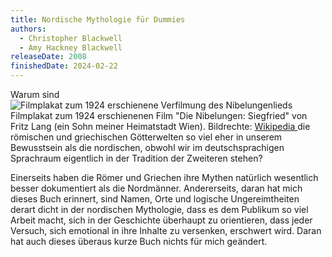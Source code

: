 ```yaml
---
title: Nordische Mythologie für Dummies
authors:
  - Christopher Blackwell
  - Amy Hackney Blackwell
releaseDate: 2008
finishedDate: 2024-02-22
---
```



<BookHeading frontmatter={frontmatter} />

Warum sind <Marginnote><img src="/img/nibelungen_2024.jpg" alt="Filmplakat zum 1924 erschienene Verfilmung des Nibelungenlieds" /> Filmplakat zum 1924 erschienenen Film "Die Nibelungen: Siegfried" von Fritz Lang (ein Sohn meiner Heimatstadt Wien). Bildrechte: <a rel="nofollow noopener" href="https://en.wikipedia.org/wiki/Die_Nibelungen"> Wikipedia </a> </Marginnote>die römischen und griechischen Götterwelten so viel eher in unserem Bewusstsein als die nordischen,  obwohl wir im deutschsprachigen Sprachraum eigentlich in der Tradition der Zweiteren stehen?

Einerseits haben die Römer und Griechen ihre Mythen natürlich wesentlich besser
dokumentiert als die Nordmänner. Andererseits, daran hat mich dieses Buch
erinnert, sind Namen, Orte und logische Ungereimtheiten derart dicht in der
nordischen Mythologie, dass es dem Publikum so viel Arbeit macht, sich in der
Geschichte überhaupt zu orientieren, dass jeder Versuch, sich emotional in ihre
Inhalte zu versenken, erschwert wird. Daran hat auch dieses überaus kurze Buch
nichts für mich geändert.
